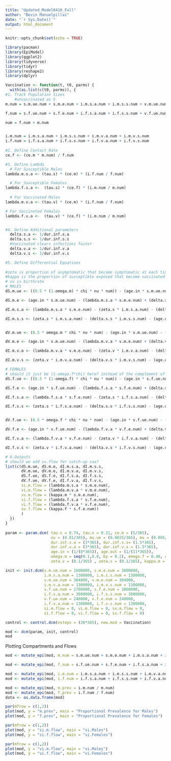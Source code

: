 ```yaml
---
title: "Updated_Model0410_Full"
author: "Bevin Manuelpillai"
date: "`r Sys.Date()`"
output: html_document
---
```


```r
knitr::opts_chunk$set(echo = TRUE)

library(pacman)
library(EpiModel)
library(ggplot2)
library(tidyverse)
library(tidyr)
library(reshape2)
library(dplyr)
```

```r
Vaccination <- function(t, t0, parms) {
  with(as.list(c(t0, parms)), {
#1. Track Population Sizes
    #unvaccinated as S
m.num = s.m.ue.num + s.m.e.num + i.m.s.a.num + i.m.s.s.num + v.m.ue.num + v.m.e.num + i.m.v.a.num + i.m.v.s.num + s.m.e.num

f.num = s.f.ue.num + s.f.e.num + i.f.s.a.num + i.f.s.s.num + v.f.ue.num + v.f.e.num + i.f.v.a.num + i.f.v.s.num + s.f.e.num

num = f.num + m.num


i.m.num = i.m.s.a.num + i.m.s.s.num + i.m.v.a.num + i.m.v.s.num
i.f.num = i.f.s.a.num + i.f.s.s.num + i.f.v.a.num + i.f.v.s.num
  
#2. Define Contact Rate
ce.f <- (ce.m * m.num) / f.num

#3. Define Lambda
  # For Susceptible Males
lambda.m.s.a <- (tau.s) * (ce.m) * (i.f.num / f.num)

  # For Susceptible Females
lambda.f.s.a <-  (tau.s) * (ce.f) * (i.m.num / m.num)
  
  # For Vaccinated Males
lambda.m.v.a <- (tau.v) * (ce.m) * (i.f.num / f.num)

# For Vaccinated Females
lambda.f.v.a <-  (tau.v) * (ce.f) * (i.m.num / m.num)


#4. Define Additional parameters
  delta.s.a <- 1/dur.inf.s.a
  delta.s.s <- 1/dur.inf.s.s
  #Vaccinated clears infections faster
  delta.v.a <- 1/dur.inf.v.a
  delta.v.s <- 1/dur.inf.v.s

#5. Define Differential Equations
  
#zeta is proportion of asymptomatic that become symptomatic at each timestep, 
#kappa is the proportion of susceptible exposed that become vaccinated exposed at each timestep
# nu is birthrate
# MALES
dS.m.ue <- ((0.5 * (1-omega.m) * chi * nu * num)) - (age.in * s.m.ue.num) - (mu.ue * s.m.ue.num)

dS.m.e <- (age.in * s.m.ue.num) - (lambda.m.s.a * s.m.e.num) + (delta.s.a * i.m.s.a.num) + (delta.s.s * i.m.s.s.num) - (kappa.m * s.m.e.num) - (age.out * s.m.e.num) - (mu * s.m.e.num)

dI.m.s.a <- (lambda.m.s.a * s.m.e.num) - (zeta.s * i.m.s.a.num) - (delta.s.a * i.m.s.a.num) - (age.out * i.m.s.a.num) - (mu * i.m.s.a.num)

dI.m.s.s <- (zeta.s * i.m.s.a.num) - (delta.s.s * i.m.s.s.num) - (age.out * i.m.s.s.num) - (mu * i.m.s.s.num)


dV.m.ue <- (0.5 * omega.m * chi * nu * num) - (age.in * v.m.ue.num) - (mu.ue * v.m.ue.num) 

dV.m.e <- (age.in * v.m.ue.num) - (lambda.m.v.a * v.m.e.num) + (delta.v.a * i.m.v.a.num) + (delta.v.s * i.m.v.s.num) + (kappa.m * s.m.e.num) - (age.out * v.m.e.num) - (mu * v.m.e.num)

dI.m.v.a <- (lambda.m.v.a * v.m.e.num) - (zeta.v * i.m.v.a.num) - (delta.v.a * i.m.v.a.num) - (age.out * i.m.v.a.num) - (mu * i.m.v.a.num)

dI.m.v.s <- (zeta.v * i.m.v.a.num) - (delta.v.s * i.m.v.s.num) - (age.out * i.m.v.s.num) - (mu * i.m.v.s.num) 

# FEMALES
# should it just be (1-omega.f*chi) here? instead of the complement of the whole term?
dS.f.ue <- ((0.5 * (1-omega.f) * chi * nu * num)) - (age.in * s.f.ue.num) - (mu.ue * s.f.ue.num)

dS.f.e <- (age.in * s.f.ue.num) - (lambda.f.s.a * s.f.e.num) + (delta.s.a * i.f.s.a.num) + (delta.s.s * i.f.s.s.num) - (kappa.f * s.f.e.num) - (age.out * s.f.e.num) - (mu * s.f.e.num)

dI.f.s.a <- (lambda.f.s.a * s.f.e.num) - (zeta.s * i.f.s.a.num) - (delta.s.a * i.f.s.a.num) - (age.out * i.f.s.a.num) - (mu * i.f.s.a.num)

dI.f.s.s <- (zeta.s * i.f.s.a.num) - (delta.s.s * i.f.s.s.num) - (age.out * i.f.s.s.num) - (mu * i.f.s.s.num)


dV.f.ue <- (0.5 * omega.f * chi * nu * num) - (age.in * v.f.ue.num) - (mu.ue * v.f.ue.num) 

dV.f.e <- (age.in * v.f.ue.num) - (lambda.f.v.a * v.f.e.num) + (delta.v.a * i.f.v.a.num) + (delta.v.s * i.f.v.s.num) + (kappa.f * s.f.e.num) - (age.out * v.f.e.num) - (mu * v.f.e.num)

dI.f.v.a <- (lambda.f.v.a * v.f.e.num) - (zeta.v * i.f.v.a.num) - (delta.v.a * i.f.v.a.num) - (age.out * i.f.v.a.num) - (mu * i.f.v.a.num)

dI.f.v.s <- (zeta.v * i.f.v.a.num) - (delta.v.s * i.f.v.s.num) - (age.out * i.f.v.s.num) - (mu * i.f.v.s.num)

# 6.Outputs
# should we add sv.flow for catch-up vax?
list(c(dS.m.ue, dS.m.e, dI.m.s.a, dI.m.s.s, 
       dV.m.ue, dV.m.e, dI.m.v.a, dI.m.v.s,
       dS.f.ue, dS.f.e, dI.f.s.a, dI.f.s.s, 
       dV.f.ue, dV.f.e, dI.f.v.a, dI.f.v.s,
       si.m.flow = (lambda.m.s.a * s.m.e.num),
       vi.m.flow = (lambda.m.v.a * v.m.e.num),
       sv.m.flow = (kappa.m * s.m.e.num),
       si.f.flow = (lambda.f.s.a * s.f.e.num),
       vi.f.flow = (lambda.f.v.a * v.f.e.num),
       sv.f.flow = (kappa.f * s.f.e.num))
       )
  })
}
       
param <- param.dcm( tau.s = 0.74, tau.v = 0.31, ce.m = (5/365),
                    nu = (0.01/365), mu.ue = (0.0025/365), mu = (0.005/365),
                    dur.inf.s.a = (3*365), dur.inf.s.s= (1.5*365),
                    dur.inf.v.a = (3*365), dur.inf.v.s = (1.5*365),
                    age.in = (1/(8*365)), age.out = (1/(11*365)),
                    omega.m = seq(0.1,0.8, by = 0.2), omega.f = 0.40, chi = 0.90,
                    zeta.v = (0.1/365) , zeta.s = (0.1/365), kappa.m = (0.0025/365), kappa.f = (0.0025/365))

init <- init.dcm(s.m.ue.num = 1600000, s.m.e.num = 3800000,
                 i.m.s.a.num = 1300000, i.m.s.s.num = 1300000,
                 v.m.ue.num = 304000, v.m.e.num = 304000, 
                 i.m.v.a.num = 1300000, i.m.v.s.num = 1300000,
                 s.f.ue.num = 1700000, s.f.e.num = 3800000, 
                 i.f.s.a.num = 3000000, i.f.s.s.num = 3000000,
                 v.f.ue.num = 240000, v.f.e.num = 240000, 
                 i.f.v.a.num = 1300000, i.f.v.s.num = 1300000,
                 si.m.flow = 0, vi.m.flow = 0, sv.m.flow = 0,
                 si.f.flow = 0, vi.f.flow = 0, sv.f.flow = 0)

control <- control.dcm(nsteps = (28*365), new.mod = Vaccination)

mod <- dcm(param, init, control)
mod
```
Plotting Compartments and Flows
```r
mod <- mutate_epi(mod, m.num = s.m.ue.num + s.m.e.num + i.m.s.a.num + i.m.s.s.num + v.m.ue.num + v.m.e.num + i.m.v.a.num + i.m.v.s.num + s.m.e.num)

mod <- mutate_epi(mod, f.num = s.f.ue.num + s.f.e.num + i.f.s.a.num + i.f.s.s.num + v.f.ue.num + v.f.e.num + i.f.v.a.num + i.f.v.s.num + s.f.e.num)

mod <- mutate_epi(mod, i.m.num = i.m.s.a.num + i.m.s.s.num + i.m.v.a.num + i.m.v.s.num)
mod <- mutate_epi(mod, i.f.num = i.f.s.a.num + i.f.s.s.num + i.f.v.a.num + i.f.v.s.num)

mod <- mutate_epi(mod, m.prev = i.m.num / m.num)
mod <- mutate_epi(mod, f.prev = i.f.num / f.num)
data <- as.data.frame(mod)

par(mfrow = c(1,2))
plot(mod, y = "m.prev", main = "Proportional Prevalence for Males")
plot(mod, y = "f.prev", main = "Proportional Prevalence for Females")

par(mfrow = c(1,2))
plot(mod, y = "si.m.flow", main = "si.Males")
plot(mod, y = "si.f.flow", main = "si.Females")

par(mfrow = c(1,2))
plot(mod, y = "vi.m.flow", main = "vi.Males")
plot(mod, y = "vi.f.flow", main = "vi.Females")
```

